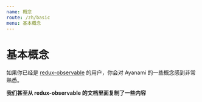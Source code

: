 ```yaml
---
name: 概念
route: /zh/basic
menu: 基本概念
---
```


# 基本概念
如果你已经是 [redux-observable](https://redux-observable.js.org) 的用户，你会对 Ayanami 的一些概念感到非常熟悉。

**我们甚至从 redux-observable 的文档里面复制了一些内容**
